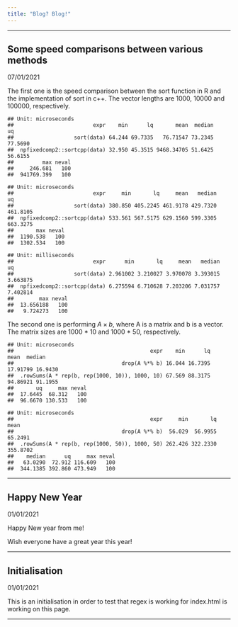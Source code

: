 ```yaml
---
title: "Blog? Blog!"
---
```


***
## Some speed comparisons between various methods
07/01/2021

The first one is the speed comparison between the sort function in R and the
implementation of sort in c++. The vector lengths are 1000, 10000 and 100000,
respectively.

```
## Unit: microseconds
##                         expr    min      lq       mean  median      uq
##                   sort(data) 64.244 69.7335   76.71547 73.2345 77.5690
##  npfixedcomp2::sortcpp(data) 32.950 45.3515 9468.34705 51.6425 56.6155
##         max neval
##     246.681   100
##  941769.399   100
```

```
## Unit: microseconds
##                         expr     min       lq     mean   median       uq
##                   sort(data) 380.850 405.2245 461.9178 429.7320 461.8105
##  npfixedcomp2::sortcpp(data) 533.561 567.5175 629.1560 599.3305 663.3275
##       max neval
##  1190.538   100
##  1302.534   100
```

```
## Unit: milliseconds
##                         expr      min       lq     mean   median       uq
##                   sort(data) 2.961002 3.210027 3.970078 3.393015 3.663875
##  npfixedcomp2::sortcpp(data) 6.275594 6.710628 7.203206 7.031757 7.402814
##        max neval
##  13.656188   100
##   9.724273   100
```

The second one is performing $A\times b$, where A is a matrix and b is a vector. The
matrix sizes are 1000 * 10 and 1000 * 50, respectively.

```
## Unit: microseconds
##                                           expr    min      lq     mean  median
##                                  drop(A %*% b) 16.044 16.7395 17.91799 16.9430
##  .rowSums(A * rep(b, rep(1000, 10)), 1000, 10) 67.569 88.3175 94.86921 91.1955
##       uq     max neval
##  17.6445  68.312   100
##  96.6670 130.533   100
```

```
## Unit: microseconds
##                                           expr     min       lq     mean
##                                  drop(A %*% b)  56.029  56.9955  65.2491
##  .rowSums(A * rep(b, rep(1000, 50)), 1000, 50) 262.426 322.2330 355.8702
##    median      uq     max neval
##   63.0290  72.912 116.609   100
##  344.1385 392.860 473.949   100
```

***
## Happy New Year
01/01/2021

Happy New year from me!

Wish everyone have a great year this year!

***
## Initialisation
01/01/2021

This is an initialisation in order to test that regex is working for index.html
is working on this page.

***
